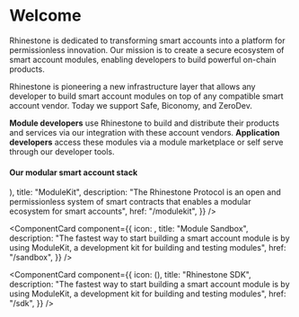 
# Welcome

Rhinestone is dedicated to transforming smart accounts into a platform for permissionless innovation. Our mission is to create a secure ecosystem of smart account modules, enabling developers to build powerful on-chain products.

Rhinestone is pioneering a new infrastructure layer that allows any developer to build smart account modules on top of any compatible smart account vendor. Today we support Safe, Biconomy, and ZeroDev.

**Module developers** use Rhinestone to build and distribute their products and services via our integration with these account vendors. **Application developers** access these modules via a module marketplace or self serve through our developer tools.

#### Our modular smart account stack

<Cards>
<ComponentCard
  component={{
    icon: (<ModuleKitIcon width={48} height={48}/>),
    title: "ModuleKit",
    description:
      "The Rhinestone Protocol is an open and permissionless system of smart contracts that enables a modular ecosystem for smart accounts",
    href: "/modulekit",
  }}
/>

<ComponentCard
  component={{
    icon: <SandboxIcon width={48} height={48} />,
    title: "Module Sandbox",
    description:
      "The fastest way to start building a smart account module is by using ModuleKit, a development kit for building and testing modules",
    href: "/sandbox",
  }}
/>

<ComponentCard
  component={{
    icon: (<SDKIcon width={48} height={48}/>),
    title: "Rhinestone SDK",
    description:
      "The fastest way to start building a smart account module is by using ModuleKit, a development kit for building and testing modules",
    href: "/sdk",
  }}
/>
</Cards>

